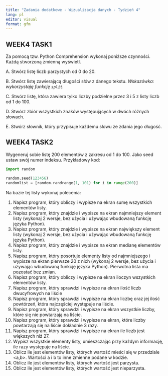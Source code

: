```yaml
---
title: "Zadania dodatkowe - Wizualizacja danych - Tydzień 4"
lang: pl
editor: visual
format: gfm
---
```


## WEEK4 TASK1

Za pomocą tzw. Python Comprehension wykonaj poniższe czynności. Każdą stworzoną zmienną wyświetl.

A. Stwórz listę liczb parzystych od 0 do 20.

B. Stwórz listę zawierającą długości słów z danego tekstu. *Wskazówka: wykorzystają funkcję `split`.*

C. Stwórz listę, która zawiera tylko liczby podzielne przez 3 i 5 z listy liczb od 1 do 100.

D. Stwórz zbiór wszystkich znaków występujących w dwóch różnych słowach.

E. Stwórz słownik, który przypisuje każdemu słowu ze zdania jego długość.


## WEEK4 TASK2

Wygeneruj sobie listę 200 elementów z zakresu od 1 do 100. Jako seed ustaw swój numer indeksu.
Przykładowy kod:

```python
import random

random.seed(123456)
randomlist = [random.randrange(1, 101) for i in range(200)]
```

Na bazie tej listy wykonaj polecenia:

1. Napisz program, który obliczy i wypisze na ekran sumę wszystkich elementów listy.
2. Napisz program, który znajdzie i wypisze na ekran najmniejszy element listy (wykonaj 2 wersje, bez użycia i używając wbudowaną funkcję języka Python).
3. Napisz program, który znajdzie i wypisze na ekran największy element listy (wykonaj 2 wersje, bez użycia i używając wbudowaną funkcję języka Python).
4. Napisz program, który znajdzie i wypisze na ekran medianę elementów listy.
5. Napisz program, który posortuje elementy listy od najmniejszego i wypisze na ekran pierwsze 20 z nich (wykonaj 2 wersje, bez użycia i używając wbudowaną funkcję języka Python). Pierwotna lista ma pozostać bez zmian.
6. Napisz program, który obliczy i wypisze na ekran iloczyn wszystkich elementów listy.
7. Napisz program, który sprawdzi i wypisze na ekran ilość liczb dwucyfrowych na liście
8. Napisz program, który sprawdzi i wypisze na ekran liczbę oraz jej ilość powtórzeń, która najczęściej występuje na liście.
9. Napisz program, który sprawdzi i wypisze na ekran wszystkie liczby, które się nie powtarzają na liście.
10. Napisz program, który sprawdzi i wypisze na ekran, które liczby powtarzają się na liście dokładnie 3 razy.
11. Napisz program, który sprawdzi i wypisze na ekran ile liczb jest większych niż 27.
12. Wypisz wszystkie elementy listy, umieszczając przy każdym informację, ile razy występuje na liście.
13. Oblicz ile jest elementów listy, których wartość mieści się w przedziale <a,b>. Wartości a i b to inne zmienne podane w kodzie.
14. Oblicz ile jest elementów listy, których wartość jest parzysta.
15. Oblicz ile jest elementów listy, których wartość jest nieparzysta.

